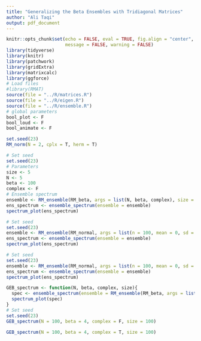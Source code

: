 ```yaml
---
title: "Generalizing the Beta Ensembles with Tridiagonal Matrices"
author: "Ali Taqi"
output: pdf_document
---
```


```r
knitr::opts_chunk$set(echo = FALSE, eval = TRUE, fig.align = "center", 
                      message = FALSE, warning = FALSE)
library(tidyverse)
library(knitr)
library(patchwork)
library(gridExtra)
library(matrixcalc)
library(ggforce)
# Load files
#library(RMAT)
source(file = "../R/matrices.R")
source(file = "../R/eigen.R")
source(file = "../R/ensemble.R")
# global parameters
bool_plot <- F
bool_loud <- F
bool_animate <- F
```

```r
set.seed(23)
RM_norm(N = 2, cplx = T, herm = T)
```


```r
# Set seed
set.seed(23)
# Parameters
size <- 5
N <- 5
beta <- 100
complex <- F
# Ensemble spectrum
ensemble <- RM_ensemble(RM_beta, args = list(N, beta, complex), size = 1000)
ens_spectrum <- ensemble_spectrum(ensemble = ensemble)
spectrum_plot(ens_spectrum)
```


```r
# Set seed
set.seed(23)
ensemble <- RM_ensemble(RM_normal, args = list(n = 100, mean = 0, sd = 1, symm = F, complex = T, hermitian = F), size = 50)
ens_spectrum <- ensemble_spectrum(ensemble = ensemble)
spectrum_plot(ens_spectrum)
```

```r
# Set seed
set.seed(23)
ensemble <- RM_ensemble(RM_normal, args = list(n = 100, mean = 0, sd = 1, symm = F, complex = T, hermitian = T), size = 50)
ens_spectrum <- ensemble_spectrum(ensemble = ensemble)
spectrum_plot(ens_spectrum)
```


```r
GEB_spectrum <- function(N, beta, complex, size){
  spec <- ensemble_spectrum(ensemble = RM_ensemble(RM_beta, args = list(N, beta, complex), size))
  spectrum_plot(spec)
}
# Set seed
set.seed(23)
GEB_spectrum(N = 100, beta = 4, complex = F, size = 100)
```

```r
GEB_spectrum(N = 100, beta = 4, complex = T, size = 100)
```


